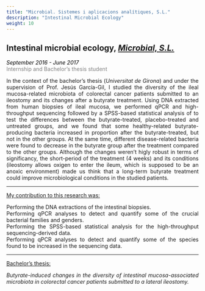 ```yaml
---
title: "Microbial. Sistemes i aplicacions analítiques, S.L."
description: "Intestinal Microbial Ecology"
weight: 10
---
```


## Intestinal microbial ecology, <a href="https://www.microbial-systems.com/"  target="_blank"><em>Microbial, S.L.</em></a>

<p style='font-size:15xpx;color:gray'><em style='color:black;'>September 2016 - June 2017</em><br>
Internship and Bachelor's thesis student</p>

<p align='justify'> In the context of the bachelor's thesis (<em>Universitat de Girona</em>) and under the supervision of Prof. Jesús García-Gil, I studied the diversity of the ileal mucosa-related microbiota of colorectal cancer patients submitted to an ileostomy and its changes after a butyrate treatment. Using DNA extracted from human biopsies of ileal mucosa, we performed qPCR and high-throughput sequencing followed by a SPSS-based statistical analysis of to test the differences between the butyrate-treated, placebo-treated and untreated groups, and we found that some healthy-related butyrate-producing bacteria increased in proportion after the butyrate-treated, but not in the other groups. At the same time, different disease-related bacteria were found to decrease in the butyrate group after the treatment compared to the other groups. Although the changes weren't higly robust in terms of significancy, the short-period of the treatment (4 weeks) and its conditions (ileostomy allows oxigen to enter the ileum, which is supposed to be an anoxic environment) made us think that a long-term butyrate treatment could improve microbiological conditions in the studied patients.</p>

---

<span style="text-decoration:underline">My contribution to this research was:</span>

<p align='justify'>
Performing the DNA extractions of the intestinal biopsies. <br>
Performing qPCR analyses to detect and quantify some of the crucial bacterial families and genders. <br>
Performing the SPSS-based statistical analysis for the high-throughput sequencing-derived data. <br>
Performing qPCR analyses to detect and quantify some of the species found to be increased in the sequencing data. <br>
</p>

---

<span style="text-decoration:underline">Bachelor's thesis:</span>

<p align='justify'><em> Butyrate-induced changes in the diversity of intestinal mucosa-associated microbiota in colorectal cancer patients submitted to a lateral ileostomy. </em></p>